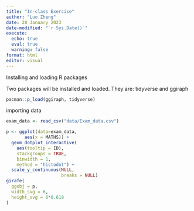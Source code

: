 ```yaml
---
title: "In-class Exercise"
author: "Luo Zheng"
date: 28 January 2023
date-modified: "`r Sys.Date()`"
execute: 
  echo: true
  eval: true
  warning: false
format: html
editor: visual
---
```


Installing and loading R packages

Two packages will be installed and loaded. They are: tidyverse and ggiraph

```r
pacman::p_load(ggiraph, tidyverse)
```

importing data

```r
exam_data <- read_csv("data/Exam_data.csv")
```

```r
p <- ggplot(data=exam_data, 
       aes(x = MATHS)) +
  geom_dotplot_interactive(
    aes(tooltip = ID),
    stackgroups = TRUE, 
    binwidth = 1, 
    method = "histodot") +
  scale_y_continuous(NULL, 
                     breaks = NULL)
girafe(
  ggobj = p,
  width_svg = 6,
  height_svg = 6*0.618
)
```
